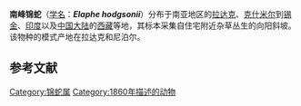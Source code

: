 {{Speciesbox
| status = 
| status_system = 
| image =
| genus =Elaphe
| species =  hodgsonii 
| authority = (Günther, 1860) 
| synonyms = 
* 南峰曙蛇 ''Orthriophis hodgsoni'' Günther, 1860
| synonyms_ref = <ref>{{cite journal |last1=Kai |first1=Wang |last2=Jinlong |first2=Ren |last3=Hongman |first3=Chen |last4=Zhitong |first4=Lyu |last5=Xianguang |first5=Guo |last6=Ke |first6=Jiang |last7=Jinmin |first7=Chen |last8=Jiatang |first8=Li |last9=Peng |first9=Guo |last10=Yingyong |first10=Wang |last11=Jing |first11=Che |title=The updated checklists of amphibians and reptiles of China |journal=Biodiversity Science |date=2020-02-20 |volume=28 |issue=2 |pages=189 |doi=10.17520/biods.2019238}}</ref>
}}

'''南峰锦蛇'''（[[学名|学名]]：'''''Elaphe hodgsonii '''''）分布于南亚地区的[[拉达克|拉达克]]、[[克什米尔|克什米尔]]到[[锡金|锡金]]、[[印度|印度]]以及[[中国大陆|中国大陆]]的[[西藏|西藏]]等地，其标本采集自住宅附近杂草丛生的向阳斜坡。该物种的模式产地在拉达克和尼泊尔。

==参考文献==
{{reflist}}
{{Taxonbar|from=Q5582134}}
[[Category:锦蛇属|Category:锦蛇属]]
[[Category:1860年描述的动物|Category:1860年描述的动物]]